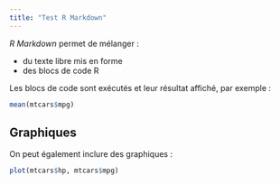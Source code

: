 ```yaml
---
title: "Test R Markdown"
---
```



*R Markdown* permet de mélanger :

- du texte libre mis en forme
- des blocs de code R

Les blocs de code sont exécutés et leur résultat affiché, par exemple :

```r
mean(mtcars$mpg)
```

## Graphiques

On peut également inclure des graphiques :

```r
plot(mtcars$hp, mtcars$mpg)
```